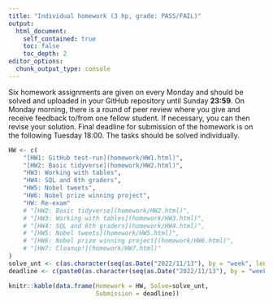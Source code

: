 ```yaml
---
title: "Individual homework (3 hp, grade: PASS/FAIL)"
output:
  html_document:
    self_contained: true
    toc: false
    toc_depth: 2
editor_options: 
  chunk_output_type: console
---
```


Six homework assignments are given on every Monday and should be solved and uploaded in your GitHub repository until Sunday **23:59**. On Monday morning, there is a round of peer review where you give and receive feedback to/from one fellow student. If necessary, you can then revise your solution. Final deadline for submission of the homework is on the following Tuesday 18:00. The tasks should be solved individually. 



```r
HW <- c(
    "[HW1: GitHub test-run](homework/HW1.html)",
    "[HW2: Basic tidyverse](homework/HW2.html)",
    "HW3: Working with tables",
    "HW4: SQL and 6th graders",
    "HW5: Nobel tweets",
    "HW6: Nobel prize winning project",
    "HW: Re-exam"
    # "[HW2: Basic tidyverse](homework/HW2.html)",
    # "[HW3: Working with tables](homework/HW3.html)",
    # "[HW4: SQL and 6th graders](homework/HW4.html)",
    # "[HW5: Nobel tweets](homework/HW5.html)",
    # "[HW6: Nobel prize winning project](homework/HW6.html)",
    # "[HW7: Cleanup!](homework/HW7.html)"
)
solve_unt <- c(as.character(seq(as.Date("2022/11/13"), by = "week", length.out = 6)), "-TBA-")
deadline <- c(paste0(as.character(seq(as.Date("2022/11/13"), by = "week", length.out = 6) +2), " 6pm"), "-TBA-")

knitr::kable(data.frame(Homework = HW, Solve=solve_unt, 
                        Submission = deadline))
```
